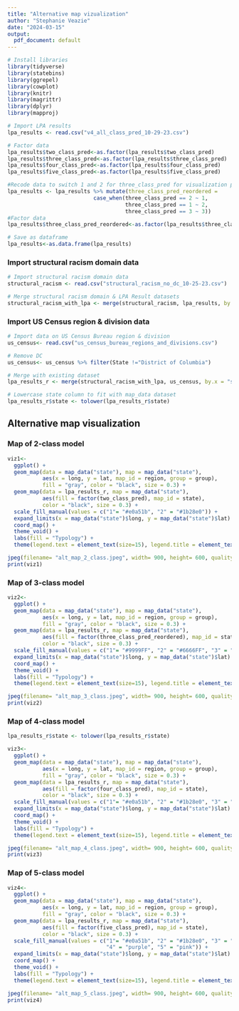 ```yaml
---
title: "Alternative map vizualization"
author: "Stephanie Veazie"
date: "2024-03-15"
output:
  pdf_document: default
---
```


```r
# Install libraries
library(tidyverse)
library(statebins)
library(ggrepel)
library(cowplot)
library(knitr)
library(magrittr)
library(dplyr)
library(mapproj)
```


```r
# Import LPA results
lpa_results <- read.csv("v4_all_class_pred_10-29-23.csv")

# Factor data
lpa_results$two_class_pred<-as.factor(lpa_results$two_class_pred)
lpa_results$three_class_pred<-as.factor(lpa_results$three_class_pred)
lpa_results$four_class_pred<-as.factor(lpa_results$four_class_pred)
lpa_results$five_class_pred<-as.factor(lpa_results$five_class_pred)

#Recode data to switch 1 and 2 for three_class_pred for visualization purposes 
lpa_results <- lpa_results %>% mutate(three_class_pred_reordered = 
                           case_when(three_class_pred == 2 ~ 1,
                                     three_class_pred == 1 ~ 2,
                                     three_class_pred == 3 ~ 3))
#Factor data
lpa_results$three_class_pred_reordered<-as.factor(lpa_results$three_class_pred_reordered)

# Save as dataframe
lpa_results<-as.data.frame(lpa_results)
```

### Import structural racism domain data

```r
# Import structural racism domain data
structural_racism <- read.csv("structural_racism_no_dc_10-25-23.csv")

# Merge structural racism domain & LPA Result datasets
structural_racism_with_lpa <- merge(structural_racism, lpa_results, by.x = "state", by.y = "state")
```

### Import US Census region & division data

```r
# Import data on US Census Bureau region & division
us_census<- read.csv("us_census_bureau_regions_and_divisions.csv")

# Remove DC
us_census<- us_census %>% filter(State !="District of Columbia")

# Merge with existing dataset
lpa_results_r <- merge(structural_racism_with_lpa, us_census, by.x = "state", by.y = "State")

# Lowercase state column to fit with map_data dataset
lpa_results_r$state <- tolower(lpa_results_r$state)
```

## Alternative map visualization

### Map of 2-class model

```r
viz1<- 
  ggplot() +
  geom_map(data = map_data("state"), map = map_data("state"),
           aes(x = long, y = lat, map_id = region, group = group), 
           fill = "gray", color = "black", size = 0.3) +
  geom_map(data = lpa_results_r, map = map_data("state"),
           aes(fill = factor(two_class_pred), map_id = state), 
           color = "black", size = 0.3) + 
  scale_fill_manual(values = c("1"= "#e0a51b", "2" = "#1b28e0")) +
  expand_limits(x = map_data("state")$long, y = map_data("state")$lat) +
  coord_map() +
  theme_void() +
  labs(fill = "Typology") +
  theme(legend.text = element_text(size=15), legend.title = element_text(size=15))

jpeg(filename= "alt_map_2_class.jpeg", width= 900, height= 600, quality= 100)
print(viz1)
```

### Map of 3-class model

```r
viz2<- 
  ggplot() +
  geom_map(data = map_data("state"), map = map_data("state"),
           aes(x = long, y = lat, map_id = region, group = group), 
           fill = "gray", color = "black", size = 0.3) +
  geom_map(data = lpa_results_r, map = map_data("state"),
           aes(fill = factor(three_class_pred_reordered), map_id = state), 
           color = "black", size = 0.3) + 
  scale_fill_manual(values = c("1"= "#9999FF", "2" = "#6666FF", "3" = "#3333FF")) +
  expand_limits(x = map_data("state")$long, y = map_data("state")$lat) +
  coord_map() +
  theme_void() +
  labs(fill = "Typology") +
  theme(legend.text = element_text(size=15), legend.title = element_text(size=15))

jpeg(filename= "alt_map_3_class.jpeg", width= 900, height= 600, quality= 100)
print(viz2)
```

### Map of 4-class model

```r
lpa_results_r$state <- tolower(lpa_results_r$state)

viz3<- 
  ggplot() +
  geom_map(data = map_data("state"), map = map_data("state"),
           aes(x = long, y = lat, map_id = region, group = group), 
           fill = "gray", color = "black", size = 0.3) +
  geom_map(data = lpa_results_r, map = map_data("state"),
           aes(fill = factor(four_class_pred), map_id = state), 
           color = "black", size = 0.3) + 
  scale_fill_manual(values = c("1"= "#e0a51b", "2" = "#1b28e0", "3" = "#18b25b", "4" = "purple")) +
  expand_limits(x = map_data("state")$long, y = map_data("state")$lat) +
  coord_map() +
  theme_void() +
  labs(fill = "Typology") +
  theme(legend.text = element_text(size=15), legend.title = element_text(size=15))

jpeg(filename= "alt_map_4_class.jpeg", width= 900, height= 600, quality= 100)
print(viz3)
```

### Map of 5-class model

```r
viz4<- 
  ggplot() +
  geom_map(data = map_data("state"), map = map_data("state"),
           aes(x = long, y = lat, map_id = region, group = group), 
           fill = "gray", color = "black", size = 0.3) +
  geom_map(data = lpa_results_r, map = map_data("state"),
           aes(fill = factor(five_class_pred), map_id = state), 
           color = "black", size = 0.3) + 
  scale_fill_manual(values = c("1"= "#e0a51b", "2" = "#1b28e0", "3" = "#18b25b", 
                               "4" = "purple", "5" = "pink")) +
  expand_limits(x = map_data("state")$long, y = map_data("state")$lat) +
  coord_map() +
  theme_void() +
  labs(fill = "Typology") +
  theme(legend.text = element_text(size=15), legend.title = element_text(size=15))

jpeg(filename= "alt_map_5_class.jpeg", width= 900, height= 600, quality= 100)
print(viz4)
```
